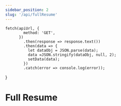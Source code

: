 ```yaml
---
sidebar_position: 2
slug: '/api/fullResume'
---
```

    fetch(apiUrl, {
            method: 'GET',
          })
            .then(response => response.text())
            .then(data => {
              let dataObj = JSON.parse(data);
              data =JSON.stringify(dataObj, null, 2);
              setData(data);
            })
            .catch(error => console.log(error));
}

# Full Resume



<ApiCallComponent url="fullResume" />
